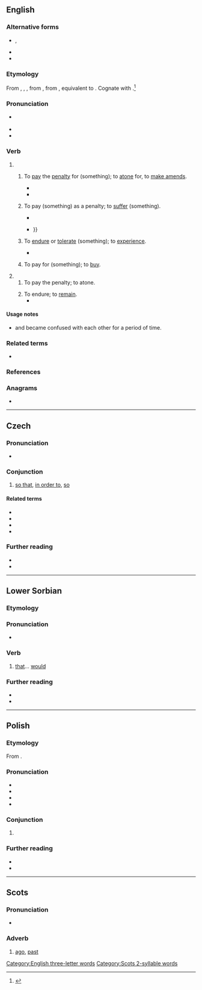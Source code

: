 {{also|Aby}}
==English==

===Alternative forms===
* {{l|en|abigg}}, {{l|en|abegge}} {{qualifier|obsolete}}
* {{l|en|abye}}
* {{l|en|abuy}}

===Etymology===
From {{inh|en|enm|abyen}}, {{m|enm|abien}}, {{m|enm|abiggen}}, from {{inh|en|ang|ābyċġan||to buy; pay for; buy off; requite; recompense; redeem; perform; execute}}, from {{inh|en|gem-pro|*uzbugjaną}}, equivalent to {{prefix|en|a|buy}}. Cognate with {{cog|got|𐌿𐍃𐌱𐌿𐌲𐌾𐌰𐌽|sc=Goth}}.<ref name=SOED>{{R:SOED5|page=11}}</ref>

===Pronunciation===
* {{a|RP|GA}} {{IPA|en|/əˈbaɪ/}}
* {{audio|en|LL-Q1860 (eng)-Vealhurl-aby.wav|Audio (Southern England)}}
* {{rhymes|en|aɪ}}

===Verb===
{{en-verb|abys|abying|abought}}

# {{lb|en|transitive}}
## {{lb|en|archaic}} To [[pay#Verb|pay]] the [[penalty]] for (something); to [[atone]] for, to [[make amends]]. {{defdate|from 12th c.}}
##: {{synonyms|en|make up}}
##* {{RQ:Langland Piers Plowman|passus=2|format=full|folio=x|passage=The Notaries and ye noye the people / Ye ſhall '''abye''' it both by god that made me made|translation=The notaries and you annoy the people / You shall '''pay the penalty for''' it both, by God that made me!|termlang=en|brackets=on}}
##* {{RQ:Shakespeare Midsummer|act=III|scene=ii|page=154|column=2|passage=Diſparage not the faith thou doſt not know, / Leſt to thy perill thou '''abide''' it deare.|brackets=on}}
## {{lb|en|archaic|figuratively}} To pay (something) as a penalty; to [[suffer]] (something). {{defdate|from 12th c.}}
##: {{synonyms|en|sustain}}
##* {{RQ:Spenser Faerie Queene|book=III|canto=IV|stanza=38|page=455|passage=Who dyes the vtmoſt dolor doth '''abye''', / But who that liues, is lefte to waile his loſſe: / So life is loſſe, and death felicity.}}
##* {{RQ:Morris Earthly Paradise|part=IV|page=339|passage=We doubt thee not; / Thy tale seems true, nor dost thou glorify / Thyself herein—certes thou wouldst '''abye''' / A heavy fate if thou shouldst lie herein— {{...}}}}
## {{lb|en|obsolete|except|Scotland}} To [[endure]] or [[tolerate]] (something); to [[experience]]. {{defdate|from 16th c.}}
##: {{synonyms|en|brook|go on|hold on|put up with|Thesaurus:persist|Thesaurus:tolerate}}
##* {{RQ:Stevenson Catriona|chapter=The Wood by Silvermills|page=131|passage=The muckle black deil was father to the Frasers, a'body kens that; and as for the Gregara, I never could '''abye''' the reek of them since I could stotter on two feet.}}
## {{lb|en|obsolete}} To pay for (something); to [[buy#Verb|buy]]. {{defdate|12th–16th c.}}
##: {{synonyms|en|procure|purchase|Thesaurus:buy}}
# {{lb|en|intransitive|obsolete}}
## To pay the penalty; to atone. {{defdate|12th–16th c.}}
##: {{synonyms|en|expiate|propitiate}}
## To endure; to [[remain#Verb|remain]]. {{defdate|14th–16th c.}}
##* {{RQ:Spenser Faerie Queene|book=III|canto=VII|stanza=3|pages=494–495|pageref=495|passage=So long as breath, and hable puiſſaunce / Did natiue corage vnto him ſupply, / His pace he freſhly forward did aduaunce, / And carried her beyond all ieopardy, / But nought that wanteth reſt, can long '''aby'''.}}

====Usage notes====
* {{m|en||Aby}} and {{m|en|abide}} became confused with each other for a period of time.

===Related terms===
* {{m|en|abide}}

===References===
<references/>

===Anagrams===
* {{anagrams|en|a=aby|Bay|YBA|bay}}

[[Category:English three-letter words]]

----

==Czech==

===Pronunciation===
* {{cs-IPA}}

===Conjunction===
{{head|cs|conjunction}}

# [[so that]], [[in order to]], [[so]]

====Related terms====
* {{l|cs|abych}}
* {{l|cs|abychom}}
* {{l|cs|abys}}
* {{l|cs|abyste}}

===Further reading===
* {{R:PSJC}}
* {{R:SSJC}}

----

==Lower Sorbian==

===Etymology===
{{univ|dsb|až|by|t1=that|t2=would}}

===Pronunciation===
* {{IPA|dsb|/ˈabɨ/}}

===Verb===
{{head|dsb|verb|defective||invariable|cat2=defective verbs}}

# [[that]]… [[would]]

===Further reading===
* {{R:dsb:Muka}}
* {{R:dsb:Starosta}}

----

==Polish==

===Etymology===
From {{suffix|pl|a|by}}.

===Pronunciation===
* {{pl-IPA}}
* {{audio|pl|Pl-aby.ogg|Audio}}
* {{hyphenation|pl|a|by}}
* {{rhymes|pl|abɨ}}

===Conjunction===
{{head|pl|conjunction}}

# {{l|en|[[to]], [[in order to]], [[so that]]}}
#: {{syn|pl|by|żeby|ażeby}}

===Further reading===
* {{R:pl:WSJP}}
* {{R:PWN}}

----

==Scots==

===Pronunciation===
* {{IPA|sco|/əˈbaɪ/}}

===Adverb===
{{sco-adv}}

# {{lb|sco|Doric Scots}} [[ago]], [[past]]

[[Category:Scots 2-syllable words]]